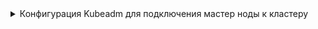 

<details>
<summary>Конфигурация Kubeadm для подключения мастер ноды к кластеру</summary>

  <h4>Переменные окружния для шаблона конфигурационного файла</h4>
  <CodeBlock language="bash">
      {dedent`
        export BASE_K8S_PATH="${CUSTOM_VALUE.kuberneteBaseFolderPath.value}"
        export CLUSTER_NAME="${CUSTOM_VALUE.clusterName.value}"
        export BASE_DOMAIN="${CUSTOM_VALUE.kubernetesBaseDomain.value}"
        export KUBE_APISERVER_PORT=${PORTS.kubeAPIServer.portNumber}
        export CLUSTER_DOMAIN="${CUSTOM_VALUE.kubernetesClusterDomain.value}"
        export FULL_HOST_NAME="${CUSTOM_VALUE.virtualMachineFullName.value}"
        export MACHINE_LOCAL_ADDRESS="${CUSTOM_VALUE.virtualMachineLocalAddress.value}"
        export KUBE_APISERVER_PORT=${PORTS.kubeAPIServer.portNumber}

      `}
  </CodeBlock>

  <h4>Конфигурационный файл kubeadm для подключения мастера к кластеру</h4>
  <CodeBlock>
    {dedent`cat <<EOF > ${CUSTOM_VALUE.kubeadmBaseConfigPath.value}/kubeadm.yaml
      ---
      apiVersion: kubeadm.k8s.io/v1beta3
      controlPlane:
        localAPIEndpoint:
          advertiseAddress: $\{MACHINE_LOCAL_ADDRESS}
          bindPort: $\{KUBE_APISERVER_PORT}
        certificateKey: 0c00c2fd5c67c37656c00d78a9d7e1f2eb794ef8e4fc3e2a4b532eb14323cd59
      discovery:
        bootstrapToken:
          apiServerEndpoint: api.$\{CLUSTER_NAME}.$\{BASE_DOMAIN}:${KUBE_API_ARGS.securePort.value}
          unsafeSkipCAVerification: true
          token: "fjt9ex.lwzqgdlvoxtqk4yw"
      kind: JoinConfiguration
      EOF
    `}
  </CodeBlock>
</details>
